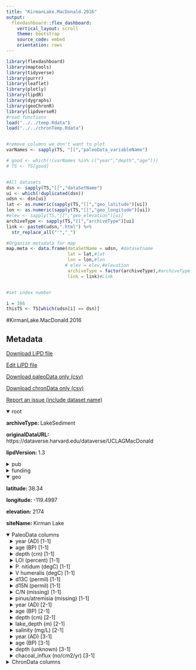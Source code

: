```yaml
---
title: "KirmanLake.MacDonald.2016"
output: 
  flexdashboard::flex_dashboard:
    vertical_layout: scroll
    theme: bootstrap
    source_code: embed
    orientation: rows
---
```


```r
library(flexdashboard)
library(maptools)
library(tidyverse)
library(purrr)
library(leaflet)
library(plotly)
library(lipdR)
library(dygraphs)
library(geoChronR)
library(lipdverseR)
#read functions
load("../../temp.Rdata")
load("../../chronTemp.Rdata")


#remove columns we don't want to plot
varNames <- sapply(TS, "[[","paleoData_variableName")

# good <- which(!(varNames %in% c("year","depth","age")))
# TS <- TS[good]


#All datasets
dsn <- sapply(TS,"[[","dataSetName")
ui <- which(!duplicated(dsn))
udsn <- dsn[ui]
lat <- as.numeric(sapply(TS,"[[","geo_latitude")[ui])
lon <- as.numeric(sapply(TS,"[[","geo_longitude")[ui])
#elev <- sapply(TS,"[[","geo_elevation")[ui]
archiveType <- sapply(TS,"[[","archiveType")[ui]
link <- paste0(udsn,".html") %>% 
  str_replace_all("'","_")

#Organize metadata for map
map.meta <- data.frame(dataSetName = udsn, #datasetname
                       lat = lat,#lat
                       lon = lon,#lon
                      # elev = elev,#elevation
                       archiveType = factor(archiveType),#archiveType
                       link = link)#Link


#set index number

i = 386
thisTS <- TS[which(udsn[i] == dsn)]
```
#KirmanLake.MacDonald.2016

Metadata {.sidebar}
-------------------------------------
[Download LiPD file](KirmanLake.MacDonald.2016.lpd)
            

[Edit LiPD file](http://lipd.net/playground?source=http://lipdverse.org/globalHolocene/0_25_5/KirmanLake.MacDonald.2016.lpd)
            

[Download paleoData only (csv)](KirmanLake.MacDonald.2016.csv)
            

[Download chronData only (csv)](KirmanLake.MacDonald.2016-chron.csv)
            

[Report an issue (include dataset name)](https://github.com/nickmckay/LiPDverse/issues)

<details open style="margin-left: 0px">
<summary>root</summary>
<p style="margin-left: 0px"><strong>archiveType: </strong>LakeSediment
<p style="margin-left: 0px"><strong>originalDataURL: </strong>https://dataverse.harvard.edu/dataverse/UCLAGMacDonald
<p style="margin-left: 0px"><strong>lipdVersion: </strong>1.3
</details>
<details>
<summary>pub</summary>
<details style="margin-left: 10px">
<summary>pub1</summary>
<p style="margin-left: 10px"><strong>author: </strong>list(list(name = "MacDonald, Glen M."), list(name = "Moser, Katrina A."), list(name = "Bloom, Amy M."), list(name = "Potito, Aaron P."), list(name = "Porinchu, David F."), list(name = "Holmquist, James R."), list(name = "Hughes, Julia"), list(name = "Kremenetski, Konstantine V."))
<p style="margin-left: 10px"><strong>journal: </strong>Scientific Reports
<p style="margin-left: 10px"><strong>volume: </strong>6
<p style="margin-left: 10px"><strong>title: </strong>Prolonged California aridity linked to climate warming and Pacific sea surface temperature
</details>
<details style="margin-left: 10px">
<summary>pub2</summary>
<p style="margin-left: 10px"><strong>author: </strong>list(list(name = NA))
</details>
</details>
<details>
<summary>funding</summary>
<details style="margin-left: 10px">
<summary>funding1</summary>
<p style="margin-left: 10px"><strong>agency: </strong>Funding Agency
<p style="margin-left: 10px"><strong>grant: </strong>Grant name or number
</details>
</details>
<details open style="margin-left: 0px">
<summary>geo</summary>
<p style="margin-left: 0px"><strong>latitude: </strong>38.34
<p style="margin-left: 0px"><strong>longitude: </strong>-119.4997
<p style="margin-left: 0px"><strong>elevation: </strong>2174
<p style="margin-left: 0px"><strong>siteName: </strong>Kirman Lake
</details>
<details open>
<summary>PaleoData columns</summary>
<details style="margin-left: 10px">
<summary>year (AD) [1-1]</summary>
<p style="margin-left: 10px"><strong>TSid: </strong>WEBf0fb5a64
<p style="margin-left: 10px"><strong>variableName: </strong>year
<p style="margin-left: 10px"><strong>units: </strong>AD
<p style="margin-left: 10px"><strong>description: </strong>Year AD
</details>
<details style="margin-left: 10px">
<summary>age (BP) [1-1]</summary>
<p style="margin-left: 10px"><strong>TSid: </strong>WEB149c0928
<p style="margin-left: 10px"><strong>variableName: </strong>age
<p style="margin-left: 10px"><strong>units: </strong>BP
<p style="margin-left: 10px"><strong>description: </strong>Years before present (1950) yr BP
</details>
<details style="margin-left: 10px">
<summary>depth (cm) [1-1]</summary>
<p style="margin-left: 10px"><strong>TSid: </strong>WEB43b5926b
<p style="margin-left: 10px"><strong>variableName: </strong>depth
<p style="margin-left: 10px"><strong>units: </strong>cm
<p style="margin-left: 10px"><strong>description: </strong>depth
</details>
<details style="margin-left: 10px">
<summary>LOI (percent) [1-1]</summary>
<p style="margin-left: 10px"><strong>TSid: </strong>LPD99e0a86f
<p style="margin-left: 10px"><strong>variableName: </strong>LOI
<p style="margin-left: 10px"><strong>units: </strong>percent
<p style="margin-left: 10px"><strong>useInGlobalTemperatureAnalysis: </strong>FALSE
</details>
<details style="margin-left: 10px">
<summary>P. nitidum (degC) [1-1]</summary>
<p style="margin-left: 10px"><strong>TSid: </strong>LPDf8a0875d
<p style="margin-left: 10px"><strong>variableName: </strong>P. nitidum
<p style="margin-left: 10px"><strong>units: </strong>degC
<p style="margin-left: 10px"><strong>useInGlobalTemperatureAnalysis: </strong>FALSE
</details>
<details style="margin-left: 10px">
<summary>V humeralis (degC) [1-1]</summary>
<p style="margin-left: 10px"><strong>TSid: </strong>LPD170a77c2
<p style="margin-left: 10px"><strong>variableName: </strong>V humeralis
<p style="margin-left: 10px"><strong>units: </strong>degC
<p style="margin-left: 10px"><strong>useInGlobalTemperatureAnalysis: </strong>FALSE
</details>
<details style="margin-left: 10px">
<summary>d13C (permil) [1-1]</summary>
<p style="margin-left: 10px"><strong>TSid: </strong>LPD2cf4acc5
<p style="margin-left: 10px"><strong>variableName: </strong>d13C
<p style="margin-left: 10px"><strong>units: </strong>permil
<p style="margin-left: 10px"><strong>useInGlobalTemperatureAnalysis: </strong>FALSE
</details>
<details style="margin-left: 10px">
<summary>d15N (permil) [1-1]</summary>
<p style="margin-left: 10px"><strong>TSid: </strong>LPD192cfe3e
<p style="margin-left: 10px"><strong>variableName: </strong>d15N
<p style="margin-left: 10px"><strong>units: </strong>permil
<p style="margin-left: 10px"><strong>useInGlobalTemperatureAnalysis: </strong>FALSE
</details>
<details style="margin-left: 10px">
<summary>C/N (missing) [1-1]</summary>
<p style="margin-left: 10px"><strong>TSid: </strong>LPD20a23a58
<p style="margin-left: 10px"><strong>variableName: </strong>C/N
<p style="margin-left: 10px"><strong>units: </strong>missing
<p style="margin-left: 10px"><strong>useInGlobalTemperatureAnalysis: </strong>FALSE
</details>
<details style="margin-left: 10px">
<summary>pinus/atremisia (missing) [1-1]</summary>
<p style="margin-left: 10px"><strong>TSid: </strong>LPD77876d6d
<p style="margin-left: 10px"><strong>variableName: </strong>pinus/atremisia
<p style="margin-left: 10px"><strong>units: </strong>missing
<p style="margin-left: 10px"><strong>useInGlobalTemperatureAnalysis: </strong>FALSE
</details>
<details style="margin-left: 10px">
<summary>year (AD) [2-1]</summary>
<p style="margin-left: 10px"><strong>TSid: </strong>WEB0ce0b069
<p style="margin-left: 10px"><strong>variableName: </strong>year
<p style="margin-left: 10px"><strong>units: </strong>AD
<p style="margin-left: 10px"><strong>description: </strong>Year AD
</details>
<details style="margin-left: 10px">
<summary>age (BP) [2-1]</summary>
<p style="margin-left: 10px"><strong>TSid: </strong>WEB085212fc
<p style="margin-left: 10px"><strong>variableName: </strong>age
<p style="margin-left: 10px"><strong>units: </strong>BP
<p style="margin-left: 10px"><strong>description: </strong>Years before present (1950) yr BP
</details>
<details style="margin-left: 10px">
<summary>depth (cm) [2-1]</summary>
<p style="margin-left: 10px"><strong>TSid: </strong>WEBab7f92e5
<p style="margin-left: 10px"><strong>variableName: </strong>depth
<p style="margin-left: 10px"><strong>units: </strong>cm
<p style="margin-left: 10px"><strong>description: </strong>depth
</details>
<details style="margin-left: 10px">
<summary>lake_depth (m) [2-1]</summary>
<p style="margin-left: 10px"><strong>TSid: </strong>LPD41437034
<p style="margin-left: 10px"><strong>variableName: </strong>lake_depth
<p style="margin-left: 10px"><strong>units: </strong>m
<p style="margin-left: 10px"><strong>description: </strong>diatom inferred depth (m)
<p style="margin-left: 10px"><strong>useInGlobalTemperatureAnalysis: </strong>TRUE
<details>
<summary>interpretation</summary>
<details style="margin-left: 20px">
<summary>1</summary>
<p style="margin-left: 20px"><strong>direction: </strong>positive
<p style="margin-left: 20px"><strong>interpDirection: </strong>positive
<p style="margin-left: 20px"><strong>scope: </strong>climate
<p style="margin-left: 20px"><strong>seasonality: </strong>1 2 3 4 5 6 7 8 9 10 11 12
<p style="margin-left: 20px"><strong>variable: </strong>M
<p style="margin-left: 20px"><strong>variableDetail: </strong>P-E
</details>
</details>
</details>
<details style="margin-left: 10px">
<summary>salinity (mg/L) [2-1]</summary>
<p style="margin-left: 10px"><strong>TSid: </strong>LPD912708fe
<p style="margin-left: 10px"><strong>variableName: </strong>salinity
<p style="margin-left: 10px"><strong>units: </strong>mg/L
<p style="margin-left: 10px"><strong>description: </strong>diatom inferred salinity
<p style="margin-left: 10px"><strong>useInGlobalTemperatureAnalysis: </strong>TRUE
<details>
<summary>interpretation</summary>
<details style="margin-left: 20px">
<summary>1</summary>
<p style="margin-left: 20px"><strong>direction: </strong>negative
<p style="margin-left: 20px"><strong>interpDirection: </strong>negative
<p style="margin-left: 20px"><strong>scope: </strong>climate
<p style="margin-left: 20px"><strong>seasonality: </strong>1 2 3 4 5 6 7 8 9 10 11 12
<p style="margin-left: 20px"><strong>variable: </strong>M
<p style="margin-left: 20px"><strong>variableDetail: </strong>P-E
</details>
</details>
</details>
<details style="margin-left: 10px">
<summary>year (AD) [3-1]</summary>
<p style="margin-left: 10px"><strong>TSid: </strong>WEB40e681b6
<p style="margin-left: 10px"><strong>variableName: </strong>year
<p style="margin-left: 10px"><strong>units: </strong>AD
<p style="margin-left: 10px"><strong>description: </strong>Year AD
</details>
<details style="margin-left: 10px">
<summary>age (BP) [3-1]</summary>
<p style="margin-left: 10px"><strong>TSid: </strong>WEBea59fb0f
<p style="margin-left: 10px"><strong>variableName: </strong>age
<p style="margin-left: 10px"><strong>units: </strong>BP
<p style="margin-left: 10px"><strong>description: </strong>Years before present (1950) yr BP
</details>
<details style="margin-left: 10px">
<summary>depth (unknown) [3-1]</summary>
<p style="margin-left: 10px"><strong>TSid: </strong>WEB1366a520
<p style="margin-left: 10px"><strong>variableName: </strong>depth
<p style="margin-left: 10px"><strong>units: </strong>unknown
<p style="margin-left: 10px"><strong>description: </strong>depth
</details>
<details style="margin-left: 10px">
<summary>chacoal_influx (no/cm2/yr) [3-1]</summary>
<p style="margin-left: 10px"><strong>TSid: </strong>LPD3393aa57
<p style="margin-left: 10px"><strong>variableName: </strong>chacoal_influx
<p style="margin-left: 10px"><strong>units: </strong>no/cm2/yr
<p style="margin-left: 10px"><strong>useInGlobalTemperatureAnalysis: </strong>FALSE
<details>
<summary>interpretation</summary>
<details style="margin-left: 20px">
<summary>1</summary>
<p style="margin-left: 20px"><strong>scope: </strong>climate
<p style="margin-left: 20px"><strong>seasonality: </strong>1 2 3 4 5 6 7 8 9 10 11 12
<p style="margin-left: 20px"><strong>variable: </strong>FIRE
</details>
</details>
</details>
<details>
<summary>ChronData columns</summary>
<details style="margin-left: 10px">
<summary>depth (cm)</summary>
<p style="margin-left: 10px"><strong>TSid: </strong>LPD1116f74a
<p style="margin-left: 10px"><strong>variableName: </strong>depth
<p style="margin-left: 10px"><strong>units: </strong>cm
</details>
<details style="margin-left: 10px">
<summary>age (yr BP)</summary>
<p style="margin-left: 10px"><strong>TSid: </strong>LPD0db131d0
<p style="margin-left: 10px"><strong>variableName: </strong>age
<p style="margin-left: 10px"><strong>units: </strong>yr BP
<p style="margin-left: 10px"><strong>description: </strong>14C age
</details>
<details style="margin-left: 10px">
<summary>ID (ID)</summary>
<p style="margin-left: 10px"><strong>TSid: </strong>LPDa979075c
<p style="margin-left: 10px"><strong>variableName: </strong>ID
<p style="margin-left: 10px"><strong>units: </strong>ID
<p style="margin-left: 10px"><strong>description: </strong>lab ID
</details>
<details style="margin-left: 10px">
<summary>depth_interval (cm)</summary>
<p style="margin-left: 10px"><strong>TSid: </strong>LPDde5e16a2
<p style="margin-left: 10px"><strong>variableName: </strong>depth_interval
<p style="margin-left: 10px"><strong>units: </strong>cm
</details>
<details style="margin-left: 10px">
<summary>material (unitless)</summary>
<p style="margin-left: 10px"><strong>TSid: </strong>LPD9e30a2a1
<p style="margin-left: 10px"><strong>variableName: </strong>material
<p style="margin-left: 10px"><strong>units: </strong>unitless
</details>
<details style="margin-left: 10px">
<summary>error (yr)</summary>
<p style="margin-left: 10px"><strong>TSid: </strong>LPD497b377f
<p style="margin-left: 10px"><strong>variableName: </strong>error
<p style="margin-left: 10px"><strong>units: </strong>yr
</details>
<details style="margin-left: 10px">
<summary>cal_error (yr)</summary>
<p style="margin-left: 10px"><strong>TSid: </strong>LPD5378468c
<p style="margin-left: 10px"><strong>variableName: </strong>cal_error
<p style="margin-left: 10px"><strong>units: </strong>yr
</details>
<details style="margin-left: 10px">
<summary>cal_age (yr BP)</summary>
<p style="margin-left: 10px"><strong>TSid: </strong>LPD130ab255
<p style="margin-left: 10px"><strong>variableName: </strong>cal_age
<p style="margin-left: 10px"><strong>units: </strong>yr BP
</details>

Row {.tabset .tabset-fade}
-----------------------------------------------------------------------

### Sitemap

```r
  map.meta.split <- split(map.meta, map.meta$archiveType)


factpal <- colorFactor("Paired",map.meta$archiveType)
buff <- 15
l <- leaflet() %>% 
  addTiles() %>% 
  fitBounds(map.meta$lon[i]-buff,map.meta$lat[i]-buff,map.meta$lon[i]+buff,map.meta$lat[i]+buff)
  

  
  
names(map.meta.split) %>%
  purrr::walk( function(df) {
    l <<- l %>%
      addMarkers(data=map.meta.split[[df]],
                 lng=~lon, lat=~lat,
                 label=~as.character(archiveType),
                 popup=~paste(str_c('Dataset: <a href="',link,'">',dataSetName,'</a>'),
                                 # str_c("Elevation: ",elev),
                                  str_c("Archive Type: ",archiveType),
                                  sep = "<br>"),
                 group = df,
                 clusterOptions = markerClusterOptions(removeOutsideVisibleBounds = F),
                 labelOptions = labelOptions(noHide = F,
                                             direction = 'auto'))
  })

l %>%
  addLayersControl(position = "bottomleft",
    overlayGroups = names(map.meta.split),
    options = layersControlOptions(collapsed = FALSE,
                                   opacity = 0.8)
  )
```

### Search the LiPDverse (Beta! doesn't work well yet)
```r
#Add google search bar
htmltools::includeHTML("../../googleSearchChunk.html")
```


Row {.tabset .tabset-fade}
-----------------------------------------------------------------------

### LOI (percent) [1-1]
```r
plotCol(thisTS,ind = 1)
```

### P. nitidum (degC) [1-1]
```r
plotCol(thisTS,ind = 5)
```

### V humeralis (degC) [1-1]
```r
plotCol(thisTS,ind = 6)
```

### d13C (permil) [1-1]
```r
plotCol(thisTS,ind = 7)
```

### d15N (permil) [1-1]
```r
plotCol(thisTS,ind = 8)
```

### C/N (missing) [1-1]
```r
plotCol(thisTS,ind = 9)
```

### pinus/atremisia (missing) [1-1]
```r
plotCol(thisTS,ind = 10)
```

### lake_depth (m) [2-1]
```r
plotCol(thisTS,ind = 11)
```

### salinity (mg/L) [2-1]
```r
plotCol(thisTS,ind = 15)
```

### chacoal_influx (no/cm2/yr) [3-1]
```r
plotCol(thisTS,ind = 16)
```

Row {.tabset .tabset-fade}
-----------------------------------------------------------------------

### depth (cm)
```r
plotCol(chronTS,ind = 3)
```

### age (yr BP)
```r
plotCol(chronTS,ind = 5)
```

### ID (ID)
```r
plotCol(chronTS,ind = 1)
```

### depth_interval (cm)
```r
plotCol(chronTS,ind = 2)
```

### material (unitless)
```r
plotCol(chronTS,ind = 4)
```

### error (yr)
```r
plotCol(chronTS,ind = 6)
```

### cal_error (yr)
```r
plotCol(chronTS,ind = 7)
```

### cal_age (yr BP)
```r
plotCol(chronTS,ind = 8)
```
